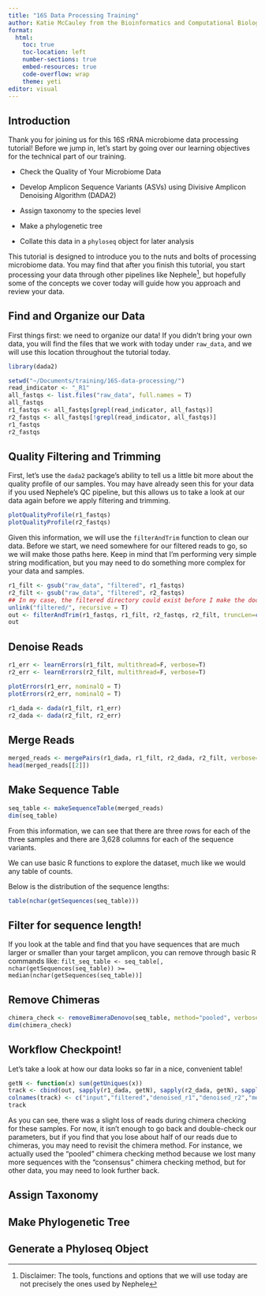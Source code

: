 ```yaml
---
title: "16S Data Processing Training"
author: Katie McCauley from the Bioinformatics and Computational Biology Branch (BCBB)
format: 
  html:
    toc: true
    toc-location: left
    number-sections: true
    embed-resources: true
    code-overflow: wrap
    theme: yeti
editor: visual
---
```


## Introduction

Thank you for joining us for this 16S rRNA microbiome data processing tutorial! Before we jump in, let's start by going over our learning objectives for the technical part of our training.

-   Check the Quality of Your Microbiome Data

-   Develop Amplicon Sequence Variants (ASVs) using Divisive Amplicon Denoising Algorithm (DADA2)

-   Assign taxonomy to the species level

-   Make a phylogenetic tree

-   Collate this data in a `phyloseq` object for later analysis

This tutorial is designed to introduce you to the nuts and bolts of processing microbiome data. You may find that after you finish this tutorial, you start processing your data through other pipelines like Nephele[^1], but hopefully some of the concepts we cover today will guide how you approach and review your data.

[^1]: Disclaimer: The tools, functions and options that we will use today are not precisely the ones used by Nephele

## Find and Organize our Data

First things first: we need to organize our data! If you didn't bring your own data, you will find the files that we work with today under `raw_data`, and we will use this location throughout the tutorial today.

```r
library(dada2)

setwd("~/Documents/training/16S-data-processing/")
read_indicator <- "_R1"
all_fastqs <- list.files("raw_data", full.names = T)
all_fastqs
r1_fastqs <- all_fastqs[grepl(read_indicator, all_fastqs)]
r2_fastqs <- all_fastqs[!grepl(read_indicator, all_fastqs)]
r1_fastqs
r2_fastqs
```

## Quality Filtering and Trimming

First, let's use the `dada2` package's ability to tell us a little bit more about the quality profile of our samples. You may have already seen this for your data if you used Nephele's QC pipeline, but this allows us to take a look at our data again before we apply filtering and trimming.

```r
plotQualityProfile(r1_fastqs)
plotQualityProfile(r2_fastqs)

```

Given this information, we will use the `filterAndTrim` function to clean our data. Before we start, we need somewhere for our filtered reads to go, so we will make those paths here. Keep in mind that I'm performing very simple string modification, but you may need to do something more complex for your data and samples.

```r
r1_filt <- gsub("raw_data", "filtered", r1_fastqs)
r2_filt <- gsub("raw_data", "filtered", r2_fastqs)
## In my case, the filtered directory could exist before I make the document -- this `unlink` function just makes sure it's not there when I run filterAndTrim
unlink("filtered/", recursive = T)
out <- filterAndTrim(r1_fastqs, r1_filt, r2_fastqs, r2_filt, truncLen=c(190, 130), maxN=0, maxEE=2, truncQ=5, rm.phix = TRUE, compress=TRUE, multithread = F, verbose=T)
out
```

## Denoise Reads

```r
r1_err <- learnErrors(r1_filt, multithread=F, verbose=T)
r2_err <- learnErrors(r2_filt, multithread=F, verbose=T)

plotErrors(r1_err, nominalQ = T)
plotErrors(r2_err, nominalQ = T)

r1_dada <- dada(r1_filt, r1_err)
r2_dada <- dada(r2_filt, r2_err)
```

## Merge Reads

```r
merged_reads <- mergePairs(r1_dada, r1_filt, r2_dada, r2_filt, verbose=TRUE, minOverlap = 25)
head(merged_reads[[2]])
```

## Make Sequence Table

```r
seq_table <- makeSequenceTable(merged_reads)
dim(seq_table)
```

From this information, we can see that there are three rows for each of the three samples and there are 3,628 columns for each of the sequence variants.

We can use basic R functions to explore the dataset, much like we would any table of counts.

Below is the distribution of the sequence lengths:

```r
table(nchar(getSequences(seq_table)))
```

::: {.callout-tip appearance="simple"}
## Filter for sequence length!

If you look at the table and find that you have sequences that are much larger or smaller than your target amplicon, you can remove through basic R commands like: `filt_seq_table <- seq_table[, nchar(getSequences(seq_table)) >= median(nchar(getSequences(seq_table))]`
:::

## Remove Chimeras

```r
chimera_check <- removeBimeraDenovo(seq_table, method="pooled", verbose=T)
dim(chimera_check)
```

::: callout-important
## Workflow Checkpoint!

Let's take a look at how our data looks so far in a nice, convenient table!

```r
getN <- function(x) sum(getUniques(x))
track <- cbind(out, sapply(r1_dada, getN), sapply(r2_dada, getN), sapply(merged_reads, getN), rowSums(chimera_check))
colnames(track) <- c("input","filtered","denoised_r1","denoised_r2","merged","nonchimeric")
track
```

As you can see, there was a slight loss of reads during chimera checking for these samples. For now, it isn't enough to go back and double-check our parameters, but if you find that you lose about half of our reads due to chimeras, you may need to revisit the chimera method. For instance, we actually used the "pooled" chimera checking method because we lost many more sequences with the "consensus" chimera checking method, but for other data, you may need to look further back.
:::

## Assign Taxonomy

## Make Phylogenetic Tree

## Generate a Phyloseq Object
